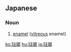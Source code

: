 ==Japanese==
{{ja-kanjitab|ほう|ろう}}

===Noun===
{{ja-noun|ほうろう|ホーロー}}

# [[enamel]] ([[vitreous]] enamel)

[[ko:琺瑯]]
[[hu:琺瑯]]
[[ja:琺瑯]]